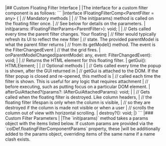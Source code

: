<framework-specific-section frameworks="javascript">
|## Custom Floating Filter Interface
|
|The interface for a custom filter component is as follows:
</framework-specific-section>

<framework-specific-section frameworks="javascript">
```
|interface IFloatingFilterComp&lt;ParentFilter = any> {
|    // Mandatory methods
|
|    // The init(params) method is called on the floating filter once.
|    // See below for details on the parameters.
|    init(params: IFloatingFilterParams&lt;ParentFilter>): void;
|
|    // Gets called every time the parent filter changes. Your floating
|    // filter would typically refresh its UI to reflect the new filter
|    // state. The provided parentModel is what the parent filter returns
|    // from its getModel() method. The event is the FilterChangedEvent
|    // that the grid fires.
|    onParentModelChanged(parentModel: any, event: FilterChangedEvent): void;
|
|    // Returns the HTML element for this floating filter.
|    getGui(): HTMLElement;
|
|    // Optional methods
|
|    // Gets called every time the popup is shown, after the GUI returned in
|    // getGui is attached to the DOM. If the filter popup is closed and re-opened, this method is
|    // called each time the filter is shown. This is useful for any logic that requires attachment
|    // before executing, such as putting focus on a particular DOM element. 
|    afterGuiAttached?(params?: IAfterGuiAttachedParams): void;
|
|    // Gets called when the floating filter is destroyed. Like column headers,
|    // the floating filter lifespan is only when the column is visible,
|    // so they are destroyed if the column is made not visible or when a user
|    // scrolls the column out of view with horizontal scrolling.
|    destroy?(): void;
|}
```
</framework-specific-section>

<framework-specific-section frameworks="javascript">
|### Custom Filter Parameters
|
|The `init(params)` method takes a params object with the items listed below. If custom params are provided via the `colDef.floatingFilterComponentParams` property, these 
|will be additionally added to the params object, overriding items of the same name if a name clash exists.
</framework-specific-section>